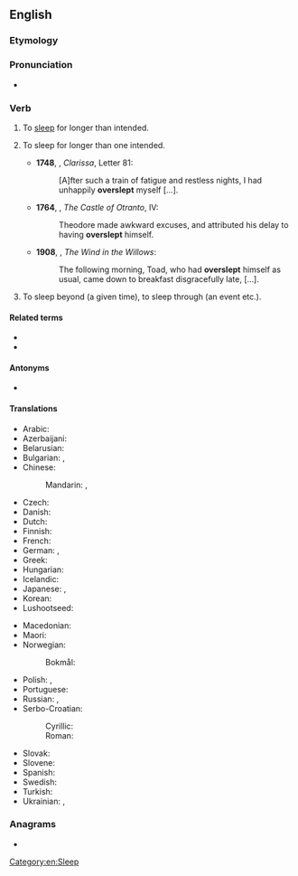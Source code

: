 ==English==

===Etymology===
{{prefix|en|over|sleep}}

===Pronunciation===
* {{IPA|en|/ˈəʊvəɹˌsliːp/}}

===Verb===
{{en-verb|oversleeps|oversleeping|overslept}}

# {{lb|en|intransitive}} To [[sleep]] for longer than intended. {{defdate|from 14th c.}}
#:{{ux|en|I '''overslept''' and was late for school.}}
# {{lb|en|reflexive|now|rare}} To sleep for longer than one intended. {{defdate|from 15th c.}}
#*'''1748''', {{w|Samuel Richardson}}, ''Clarissa'', Letter 81:
#*:[A]fter such a train of fatigue and restless nights, I had unhappily '''overslept''' myself […].
#*'''1764''', {{w|Horace Walpole}}, ''The Castle of Otranto'', IV:
#*:Theodore made awkward excuses, and attributed his delay to having '''overslept''' himself.
#*'''1908''', {{w|Kenneth Grahame}}, ''The Wind in the Willows'':
#*:The following morning, Toad, who had '''overslept''' himself as usual, came down to breakfast disgracefully late, [...].
# {{lb|en|transitive}} To sleep beyond (a given time), to sleep through (an event etc.). {{defdate|from 16th c.}}
#:{{ux|en|to '''oversleep''' one's usual hour of rising}}

====Related terms====
* {{l|en|sleep in}}<!-- aus., i would've thought everywhere -->
* {{l|en|sleep it out}}<!-- ireland, so i've just learned -->

====Antonyms====
* {{l|en|undersleep}}

====Translations====
{{trans-top|to sleep for longer than planned}}
* Arabic: {{t|ar|[[اِسْتَغْرَقَ]] [[فِي]] [[نوم|النَّوْم]]}}
* Azerbaijani: {{t|az|yatıb qalmaq}}
* Belarusian: {{t|be|праспа́ць|pf}}
* Bulgarian: {{t|bg|успи́вам се|impf}}, {{t|bg|успя́ се|pf}}
* Chinese:
*: Mandarin: {{t+|cmn|睡過頭}}, {{t+|cmn|睡过头|tr=shuìguòtóu}}
* Czech: {{t+|cs|zaspat|pf}}
* Danish: {{t|da|sove over sig}}
* Dutch: {{t+|nl|verslapen|alt=zich verslapen}}
* Finnish: {{t|fi|nukkua pommiin}}
* French: {{t|fr|[[trop]] [[dormir]]}}
* German: {{t+|de|verschlafen}}, {{t+|de|verpennen}}
* Greek: {{t+|el|παρακοιμάμαι}}
* Hungarian: {{t+|hu|elalszik}}
* Icelandic: {{t|is|sofa yfir sig}}
* Japanese: {{t+|ja|寝過ごす|tr=ねすごす, nesugosu}}, {{t+|ja|寝坊|alt=寝坊する|tr=ねぼうする, nebō suru}}
* Korean: {{t|ko|[[늦잠]][[-을]] [[자다]]}}
* Lushootseed: {{t|lut|ʔitutdubut}}
{{trans-mid}}
* Macedonian: {{t|mk|се успие|pf}}
* Maori: {{t|mi|moeroa}}
* Norwegian:
*: Bokmål: {{t+|nb|forsove|alt=forsove seg}}
* Polish: {{t+|pl|zasypiać|impf}}, {{t+|pl|zaspać|pf}}
* Portuguese: {{t|pt|[[dormir]] [[demais]]}}
* Russian: {{t+|ru|просыпа́ть|impf}} {{qualifier|usually perfective only}}, {{t+|ru|проспа́ть|pf}}
* Serbo-Croatian:
*: Cyrillic: {{t|sh|преспа́вати|pf}}
*: Roman: {{t+|sh|prespávati|pf}}
* Slovak: {{t|sk|zaspať|pf}}
* Slovene: {{t|sl|prespati|pf}}
* Spanish: {{t|es|quedarse dormido}}
* Swedish: {{t+|sv|försova|alt=försova sig}}
* Turkish: {{t+|tr|uyuyakalmak}}
* Ukrainian: {{t|uk|просипа́ти|impf}} {{qualifier|usually perfective only}}, {{t|uk|проспа́ти|pf}}
{{trans-bottom}}

===Anagrams===
* {{anagrams|en|a=eeeloprsv|overpeels|sleep over|sleepover}}

[[Category:en:Sleep]]